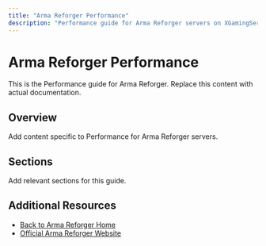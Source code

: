 ```yaml
---
title: "Arma Reforger Performance"
description: "Performance guide for Arma Reforger servers on XGamingServer"
---
```


# Arma Reforger Performance

This is the Performance guide for Arma Reforger. Replace this content with actual documentation.

## Overview

Add content specific to Performance for Arma Reforger servers.

## Sections

Add relevant sections for this guide.

## Additional Resources

- [Back to Arma Reforger Home](./index)
- [Official Arma Reforger Website](https://example.com)

